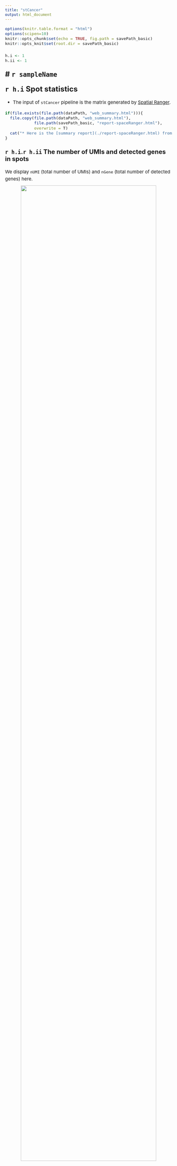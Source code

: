 ---
title: "stCancer"
output: html_document
---

<style type="text/css">
    body{
        font-size: 15px;
        line-height: 22px;
    }
    h1.title {
        font-size: 38px;
    }
    h1 {
        font-size: 28px;
        margin-top: 23px;
    }
    h2 {
        font-size: 24px;
        margin-top: 25px;
    }
    h3 {
      font-size: 20px;
        margin-top: 25px;
    }
    code.r{
        font-size: 13px;
    }
    pre {
        font-size: 14px;
    }
    p {
        margin-top:10px;
        margin-bottom:10px;
    }
    table { 
        width: 60%;
        border-collapse: collapse;
        font-family: Futura, Arial, sans-serif;
    }
    th,td {
        padding: 5px;
    }
    th,td {
        border-bottom: 1px solid #ddd;
        border-top: 1px solid #ddd;
        padding-right: 20px
    }
</style>

```{r setup, include=FALSE}
options(knitr.table.format = "html") 
options(scipen=10)
knitr::opts_chunk$set(echo = TRUE, fig.path = savePath_basic)
knitr::opts_knit$set(root.dir = savePath_basic)

h.i <- 1
h.ii <- 1
```

# `r sampleName`
--------------------------------


## `r h.i` Spot statistics

* The input of `stCancer` pipeline is the matrix generated by [Spatial Ranger](https://support.10xgenomics.com/spatial-gene-expression/software/pipelines/latest/what-is-space-ranger).

```{r echo=F, results='asis'}
if(file.exists(file.path(dataPath, "web_summary.html"))){
  file.copy(file.path(dataPath, "web_summary.html"), 
            file.path(savePath_basic, "report-spaceRanger.html"), 
            overwrite = T)
  cat("* Here is the [summary report](./report-spaceRanger.html) from `Space Ranger`.", sep = "")
}
```

### `r h.i`.`r h.ii` The number of UMIs and detected genes in spots

We display `nUMI` (total number of UMIs) and `nGene` (total number of detected genes) here.

<center>
    <img src=".\\QC\\basic.png" width="90%"/>
</center>
<p align='right' style='margin-top:3px'>(Hi-res image: <a href='./QC/basic.png')>view</a>)</p>


```{r echo=F}
h.i <- h.i + 1
h.ii <- 1
```






## `r h.i` Gene statistics
The number of genes expressed in at least one cell : ` `r sum(nSpot > 0)` `.


### `r h.i`.`r h.ii` Mitochondrial genes
Summary of mitochondrial genes percentage (`mito.percent`) in cells:
```{r mito.summary, echo=F}
format(summary(object@meta.data[["mito.percent"]]), digits = 3)
```
<center>
    <img src=".\\QC\\mito-npc.png" width="50%"/>
</center>
<p align='right' style='margin-top:3px'>(Hi-res image: <a href='./QC/mito-npc.png'>view</a>)</p>


```{r echo=F}
h.ii <- h.ii + 1
```


### `r h.i`.`r h.ii` Ribosome genes
Summary of ribosome genes percentage (`ribo.percent`) in cells:
```{r ribo.summary, echo=F}
format(summary(object@meta.data[["ribo.percent"]]), digits = 3)
```
<center>
    <img src=".\\QC\\ribo-npc.png" width="50%"/>
</center>
<p align='right' style='margin-top:3px'>(Hi-res image: <a href='./QC/ribo-npc.png'>view</a>)</p>

```{r echo=F}
h.ii <- h.ii + 1
```



### `r h.i`.`r h.ii` Ambient RNAs 

### `r h.i`.`r h.ii`.1 Highly-expressed genes
In order to analyze the gene expression profiles in detail and identify 
highly-expressed genes in background mRNAs from lysed cells, 
we calculate some metrics as shown below.

* `prop.median`	: the median of expression proportions for a gene in each tissue spot.
* `detect.rate`	: the detected (`#UMI > 0`) rate for a gene in all tissue spots.

Here is a plot showing the distributions of gene proportion in spots for the first 100 genes. And the points (genes) are colored according to whether they belongs to mitochondrial, ribosome, or other genes.
<center>
    <img src=".\\QC\\geneProp.png" width="90%"/>
</center>
<p align="right">(Hi-res image: <a href='./QC/geneProp.png'>view</a>)</p>

The plot below shows the relationship between `detect.rate` and `prop.median`.

<center>
    <img src=".\\QC\\gene-dr-med.png" width="40%"/>
</center>
<p align="right">(Hi-res image: <a href='./QC/gene-dr-med.png'>view</a>)</p>



```{r echo=F}
h.i <- h.i + 1
h.ii <- 1
```


## `r h.i` Output

### `r h.i`.`r h.ii` Threshold to filter spots
In the process above, we use ` `r paste0("region.threshold : ", region.threshold)` ` to filter the isolated spots, and ` `r ncol(object)` ` spots are left.

```{r echo=F}
h.ii <- h.ii + 1
```

### `r h.i`.`r h.ii` Output files
Running this script generates following files:

1. **Html report** :
[report-stStat.html](./report-stStat.html).
2. **Markdown report** :
[report-stStat.md](./report-stStat.md).
3. **Figure files** :
[QC/](./QC/).
4. **Data**:
[data/](./data/).
5. **Text file with gene manifest** :
[geneManifest.txt](./data/geneManifest.txt).
6. **SeuratObject after stStatistic** :
[SeuratObject](./data/spatial_stat.RDS).

<br>

--------------------------------------
&copy; [G-Lab](http://lifeome.net/glab/jgu/),   [Tsinghua University](http://www.tsinghua.edu.cn)


